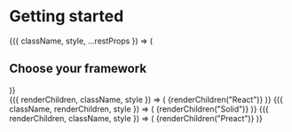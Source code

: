 
# Getting started

<Typography as="h2" variant="boldLarge" margins>
  {({ className, style, ...restProps }) => (
    <h2 style={style} className={className}>
      Choose your framework
    </h2>
  )}
</Typography>

<div
  style={{
    display: "flex",
    flexDirection: "column",
    gap: "0.25rem",
    marginBlock: "1.5rem",
  }}
>
  <RadioLink checked={props.framework === "React"}>
    {({ renderChildren, className, style }) => (
      <Link
        href="/docs/getting-started/react"
        className={className}
        style={style}
      >
        {renderChildren("React")}
      </Link>
    )}
  </RadioLink>
  <RadioLink checked={props.framework === "Solid"}>
    {({ className, renderChildren, style }) => (
      <Link
        href="/docs/getting-started/solid"
        className={className}
        style={style}
      >
        {renderChildren("Solid")}
      </Link>
    )}
  </RadioLink>
  <RadioLink checked={props.framework === "Preact"}>
    {({ renderChildren, className, style }) => (
      <Link
        href="/docs/getting-started/preact"
        className={className}
        style={style}
      >
        {renderChildren("Preact")}
      </Link>
    )}
  </RadioLink>
</div>
